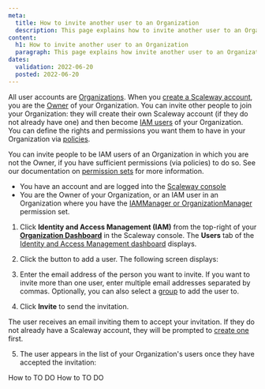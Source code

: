 ```yaml
---
meta:
  title: How to invite another user to an Organization
  description: This page explains how to invite another user to an Organization
content:
  h1: How to invite another user to an Organization
  paragraph: This page explains how invite another user to an Organization
dates:
  validation: 2022-06-20
  posted: 2022-06-20
---
```


All user accounts are [Organizations](/identity-and-access-management/iam/concepts#organization). When you [create a Scaleway account](/console/my-account/how-to/create-an-account), you are the [Owner](/identity-and-access-management/iam/concepts#owner) of your Organization. You can invite other people to join your Organization: they will create their own Scaleway account (if they do not already have one) and then become [IAM users](/identity-and-access-management/iam/concepts#user) of your Organization. You can define the rights and permissions you want them to have in your Organization via [policies](/identity-and-access-management/iam/concepts#policy).

You can invite people to be IAM users of an Organization in which you are not the Owner, if you have sufficient permissions (via policies) to do so. See our documentation on [permission sets](/identity-and-access-management/iam/reference-content/permission-sets/) for more information.

<Message type="requirement">

- You have an account and are logged into the [Scaleway console](https://console.scaleway.com)
- You are the Owner of your Organization, or an IAM user in an Organization where you have the [IAMManager or OrganizationManager](/identity-and-access-management/iam/reference-content/permission-sets/) permission set. 

</Message>

1. Click **Identity and Access Management (IAM)** from the top-right of your [**Organization Dashboard**](https://console.scaleway.com/organization) in the Scaleway console. The **Users** tab of the [Identity and Access Management dashboard](https://console.scaleway.com/iam/users) displays.

  <Lightbox src="scaleway-iam-dashboard.webp" alt="" />

2. Click the <Icon name="plus" /> button to add a user. The following screen displays:

  <Lightbox src="scaleway-invite-user.webp" alt="" />

3. Enter the email address of the person you want to invite. If you want to invite more than one user, enter multiple email addresses separated by commas. Optionally, you can also select a [group](/identity-and-access-management/iam/concepts#group) to add the user to.

4. Click **Invite** to send the invitation.

  The user receives an email inviting them to accept your invitation. If they do not already have a Scaleway account, they will be prompted to [create one](/console/my-account/how-to/create-an-account/) first.

5. The user appears in the list of your Organization's users once they have accepted the invitation:

  <Lightbox src="scaleway-iam-added-user.webp" alt="" />

<Navigation title="See Also">
  <PreviousButton to="/identity-and-access-management/iam/how-to/to-do/">How to TO DO</PreviousButton>
  <NextButton to="/identity-and-access-management/iam/how-to/to-do/">How to TO DO</NextButton>
</Navigation>